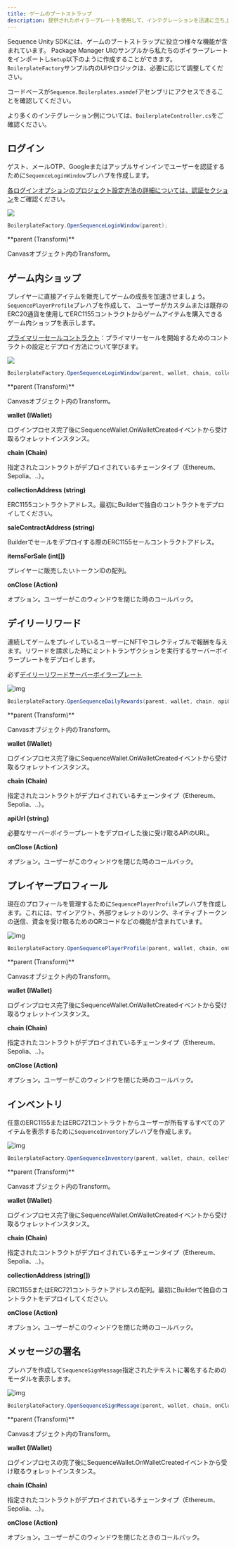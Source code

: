 ```yaml
---
title: ゲームのブートストラップ
description: 提供されたボイラープレートを使用して、インテグレーションを迅速に立ち上げて実行します。
---
```


Sequence Unity SDKには、ゲームのブートストラップに役立つ様々な機能が含まれています。
Package Manager UIのサンプルから私たちのボイラープレートをインポートし`Setup`以下のように作成することができます。`BoilerplateFactory`サンプル内のUIやロジックは、必要に応じて調整してください。

コードベースが`Sequence.Boilerplates.asmdef`アセンブリにアクセスできることを確認してください。

より多くのインテグレーション例については、`BoilerplateController.cs`をご確認ください。

## ログイン

ゲスト、メールOTP、Googleまたはアップルサインインでユーザーを認証するために`SequenceLoginWindow`プレハブを作成します。

[各ログインオプションのプロジェクト設定方法の詳細については、認証セクション](/sdk/unity/onboard/authentication/intro)をご確認ください。

<Frame>
  <img src="/images/unity/unity_boilerplate_login.png" />
</Frame>

```csharp
BoilerplateFactory.OpenSequenceLoginWindow(parent);
```

<Accordion title="Parameters">
  **parent (Transform)**

  Canvasオブジェクト内のTransform。
</Accordion>

## ゲーム内ショップ

プレイヤーに直接アイテムを販売してゲームの成長を加速させましょう。`SequencePlayerProfile`プレハブを作成して、
ユーザーがカスタムまたは既存のERC20通貨を使用してERC1155コントラクトからゲームアイテムを購入できるゲーム内ショップを表示します。

[プライマリーセールコントラクト](/solutions/collectibles/contracts/deploy-primary-sales-contract/)：プライマリーセールを開始するためのコントラクトの設定とデプロイ方法について学びます。

<Frame>
  <img src="/images/unity/unity_boilerplate_shop.png" />
</Frame>

```csharp
BoilerplateFactory.OpenSequenceLoginWindow(parent, wallet, chain, collectionAddress, saleContractAddress, itemsForSale, onClose);
```

<Accordion title="Parameters">
  **parent (Transform)**

  Canvasオブジェクト内のTransform。

  **wallet (IWallet)**

  ログインプロセス完了後にSequenceWallet.OnWalletCreatedイベントから受け取るウォレットインスタンス。

  **chain (Chain)**

  指定されたコントラクトがデプロイされているチェーンタイプ（Ethereum、Sepolia、..）。

  **collectionAddress (string)**

  ERC1155コントラクトアドレス。最初にBuilderで独自のコントラクトをデプロイしてください。

  **saleContractAddress (string)**

  Builderでセールをデプロイする際のERC1155セールコントラクトアドレス。

  **itemsForSale (int\[])**

  プレイヤーに販売したいトークンIDの配列。

  **onClose (Action)**

  オプション。ユーザーがこのウィンドウを閉じた時のコールバック。
</Accordion>

## デイリーリワード

連続してゲームをプレイしているユーザーにNFTやコレクティブルで報酬を与えます。リワードを請求した時にミントトランザクションを実行するサーバーボイラープレートをデプロイします。

必ず[デイリーリワードサーバーボイラープレート](https://github.com/0xsequence-demos/daily-rewards-server-boilerplate)

<Frame>
  <img alt="img" src="/images/unity/unity_boilerplate_daily_rewards.png" />
</Frame>

```csharp
BoilerplateFactory.OpenSequenceDailyRewards(parent, wallet, chain, apiUrl, onClose);
```

<Accordion title="Parameters">
  **parent (Transform)**

  Canvasオブジェクト内のTransform。

  **wallet (IWallet)**

  ログインプロセス完了後にSequenceWallet.OnWalletCreatedイベントから受け取るウォレットインスタンス。

  **chain (Chain)**

  指定されたコントラクトがデプロイされているチェーンタイプ（Ethereum、Sepolia、..）。

  **apiUrl (string)**

  必要なサーバーボイラープレートをデプロイした後に受け取るAPIのURL。

  **onClose (Action)**

  オプション。ユーザーがこのウィンドウを閉じた時のコールバック。
</Accordion>

## プレイヤープロフィール

現在のプロフィールを管理するために`SequencePlayerProfile`プレハブを作成します。これには、サインアウト、外部ウォレットのリンク、ネイティブトークンの送信、資金を受け取るためのQRコードなどの機能が含まれています。

<Frame>
  <img alt="img" src="/images/unity/unity_boilerplate_profile.png" />
</Frame>

```csharp
BoilerplateFactory.OpenSequencePlayerProfile(parent, wallet, chain, onClose);
```

<Accordion title="Parameters">
  **parent (Transform)**

  Canvasオブジェクト内のTransform。

  **wallet (IWallet)**

  ログインプロセス完了後にSequenceWallet.OnWalletCreatedイベントから受け取るウォレットインスタンス。

  **chain (Chain)**

  指定されたコントラクトがデプロイされているチェーンタイプ（Ethereum、Sepolia、..）。

  **onClose (Action)**

  オプション。ユーザーがこのウィンドウを閉じた時のコールバック。
</Accordion>

## インベントリ

任意のERC1155またはERC721コントラクトからユーザーが所有するすべてのアイテムを表示するために`SequenceInventory`プレハブを作成します。

<Frame>
  <img alt="img" src="/images/unity/unity_boilerplate_inventory.png" />
</Frame>

```csharp
BoilerplateFactory.OpenSequenceInventory(parent, wallet, chain, collections, onClose);
```

<Accordion title="Parameters">
  **parent (Transform)**

  Canvasオブジェクト内のTransform。

  **wallet (IWallet)**

  ログインプロセス完了後にSequenceWallet.OnWalletCreatedイベントから受け取るウォレットインスタンス。

  **chain (Chain)**

  指定されたコントラクトがデプロイされているチェーンタイプ（Ethereum、Sepolia、..）。

  **collectionAddress (string\[])**

  ERC1155またはERC721コントラクトアドレスの配列。最初にBuilderで独自のコントラクトをデプロイしてください。

  **onClose (Action)**

  オプション。ユーザーがこのウィンドウを閉じた時のコールバック。
</Accordion>

## メッセージの署名

プレハブを作成して`SequenceSignMessage`指定されたテキストに署名するためのモーダルを表示します。

<Frame>
  <img alt="img" src="/images/unity/unity_boilerplate_signmessage.png" />
</Frame>

```csharp
BoilerplateFactory.OpenSequenceSignMessage(parent, wallet, chain, onClose);
```

<Accordion title="Parameters">
  **parent (Transform)**

  Canvasオブジェクト内のTransform。

  **wallet (IWallet)**

  ログインプロセスの完了後にSequenceWallet.OnWalletCreatedイベントから受け取るウォレットインスタンス。

  **chain (Chain)**

  指定されたコントラクトがデプロイされているチェーンタイプ（Ethereum、Sepolia、..）。

  **onClose (Action)**

  オプション。ユーザーがこのウィンドウを閉じたときのコールバック。
</Accordion>
